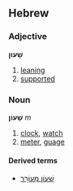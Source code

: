 ==Hebrew==
===Adjective===
'''שָׁעוּן'''

# [[leaning]]
# [[supported]]

===Noun===
'''שָׁעוֹן''' ''m''

# [[clock]], [[watch]]
# [[meter]], [[guage]]

====Derived terms====
*[[שעון מעורר|שָׁעוֹן מְעוֹרֵר]]